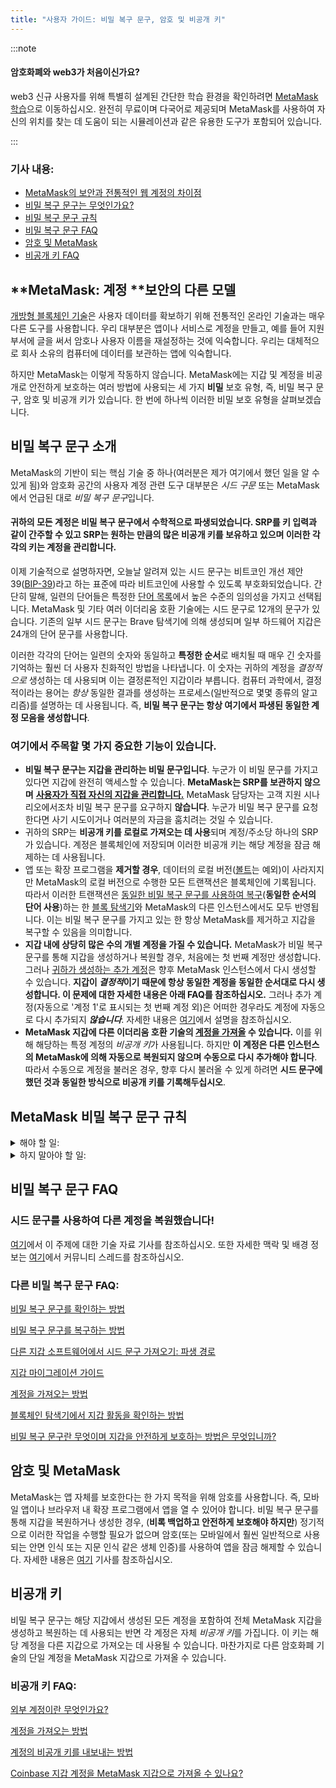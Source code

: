 ```yaml
---
title: "사용자 가이드: 비밀 복구 문구, 암호 및 비공개 키"
---
```


:::note

#### 암호화폐와 web3가 처음이신가요?

web3 신규 사용자를 위해 특별히 설계된 간단한 학습 환경을 확인하려면 [MetaMask 학습](https://learn.metamask.io/)으로 이동하십시오. 완전히 무료이며 다국어로 제공되며 MetaMask를 사용하여 자신의 위치를 찾는 데 도움이 되는 시뮬레이션과 같은 유용한 도구가 포함되어 있습니다.

:::

### 기사 내용:

- [MetaMask의 보안과 전통적인 웹 계정의 차이점](#metamask-계정-보안의-다른-모델)
- [비밀 복구 문구는 무엇인가요?](#비밀-복구-문구-소개)
- [비밀 복구 문구 규칙](#metamask-비밀-복구-문구-규칙)
- [비밀 복구 문구 FAQ](#다른-비밀-복구-문구-faq)
- [암호 및 MetaMask](#암호-및-metamask)
- [비공개 키 FAQ](#비공개-키-faq)

##

## **MetaMask: 계정 **보안의 다른 모델

[개방형 블록체인 기술](https://metamask.zendesk.com/hc/en-us/articles/360015489611)은 사용자 데이터를 확보하기 위해 전통적인 온라인 기술과는 매우 다른 도구를 사용합니다. 우리 대부분은 앱이나 서비스로 계정을 만들고, 예를 들어 지원 부서에 글을 써서 암호나 사용자 이름을 재설정하는 것에 익숙합니다. 우리는 대체적으로 회사 소유의 컴퓨터에 데이터를 보관하는 앱에 익숙합니다.

하지만 MetaMask는 이렇게 작동하지 않습니다. MetaMask에는 지갑 및 계정을 비공개로 안전하게 보호하는 여러 방법에 사용되는 세 가지 **비밀** 보호 유형, 즉, 비밀 복구 문구, 암호 및 비공개 키가 있습니다. 한 번에 하나씩 이러한 비밀 보호 유형을 살펴보겠습니다.

## **비밀 복구 문구 소개**

MetaMask의 기반이 되는 핵심 기술 중 하나(여러분은 제가 여기에서 했던 일을 알 수 있게 됨)와 암호화 공간의 사용자 계정 관련 도구 대부분은 _시드 구문_ 또는 MetaMask에서 언급된 대로 *비밀 복구 문구*입니다.

#### **귀하의 모든 계정은 비밀 복구 문구에서 수학적으로 파생되었습니다. SRP를 키 입력과 같이 간주할 수 있고 SRP는 원하는 만큼의 많은 비공개 키를 보유하고 있으며 이러한 각각의 키는 계정을 관리합니다.**

이제 기술적으로 설명하자면, 오늘날 알려져 있는 시드 문구는 비트코인 개선 제안 39([BIP-39](https://en.bitcoin.it/wiki/BIP_0039))라고 하는 표준에 따라 비트코인에 사용할 수 있도록 부호화되었습니다. 간단히 말해, 일련의 단어들은 특정한 [단어 목록](https://github.com/bitcoin/bips/blob/master/bip-0039/english.txt)에서 높은 수준의 임의성을 가지고 선택됩니다. MetaMask 및 기타 여러 이더리움 호환 기술에는 시드 문구로 12개의 문구가 있습니다. 기존의 일부 시드 문구는 Brave 탐색기에 의해 생성되며 일부 하드웨어 지갑은 24개의 단어 문구를 사용합니다.

이러한 각각의 단어는 일련의 숫자와 동일하고 **특정한 순서**로 배치될 때 매우 긴 숫자를 기억하는 훨씬 더 사용자 친화적인 방법을 나타냅니다. 이 숫자는 귀하의 계정을 _결정적으로_ 생성하는 데 사용되며 이는 결정론적인 지갑이라 부릅니다. 컴퓨터 과학에서, 결정적이라는 용어는 _항상_ 동일한 결과를 생성하는 프로세스(일반적으로 몇몇 종류의 알고리즘)를 설명하는 데 사용됩니다. 즉, **비밀 복구 문구는 항상 여기에서 파생된 동일한 계정 모음을 생성합니다**.

### 여기에서 주목할 몇 가지 중요한 기능이 있습니다.

- **비밀 복구 문구는 지갑을 관리하는 비밀 문구입니다**. 누군가 이 비밀 문구를 가지고 있다면 지갑에 완전히 액세스할 수 있습니다. **MetaMask는 SRP를 보관하지 않으며** **[사용자가 직접 자신의 지갑을 관리합니다.](https://metamask.zendesk.com/hc/en-us/articles/360059952212)** MetaMask 담당자는 고객 지원 시나리오에서조차 비밀 복구 문구를 요구하지 **않습니다**. 누군가 비밀 복구 문구를 요청한다면 사기 시도이거나 여러분의 자금을 훔치려는 것일 수 있습니다.
- 귀하의 SRP는 **비공개 키를 로컬로 가져오는 데 사용**되며 계정/주소당 하나의 SRP가 있습니다. 계정은 블록체인에 저장되며 이러한 비공개 키는 해당 계정을 잠금 해제하는 데 사용됩니다.
- 앱 또는 확장 프로그램을 **제거할 경우**, 데이터의 로컬 버전([볼트](https://metamask.zendesk.com/hc/en-us/articles/360018766351)는 예외)이 사라지지만 MetaMask의 로컬 버전으로 수행한 모든 트랜잭션은 블록체인에 기록됩니다. 따라서 이러한 트랜잭션은 [동일한 비밀 복구 문구를 사용하여 복구](https://metamask.zendesk.com/hc/en-us/articles/360015289612)(**동일한 순서의 단어 사용**)하는 한 [블록 탐색기](https://metamask.zendesk.com/hc/en-us/articles/360057536611)와 MetaMask의 다른 인스턴스에서도 모두 반영됩니다. 이는 비밀 복구 문구를 가지고 있는 한 항상 MetaMask를 제거하고 지갑을 복구할 수 있음을 의미합니다.
- **지갑 내에 상당히 많은 수의 개별 계정을 가질 수 있습니다.** MetaMask가 비밀 복구 문구를 통해 지갑을 생성하거나 복원할 경우, 처음에는 첫 번째 계정만 생성합니다. 그러나 [귀하가 생성하는 추가 계정](https://metamask.zendesk.com/hc/en-us/articles/360015489271)은 향후 MetaMask 인스턴스에서 다시 생성할 수 있습니다. **지갑이 *결정적*이기 때문에 항상 동일한 계정을 동일한 순서대로 다시 생성합니다. 이 문제에 대한 자세한 내용은 아래 FAQ를 참조하십시오.** 그러나 추가 계정(자동으로 '계정 1'로 표시되는 첫 번째 계정 외)은 어떠한 경우라도 계정에 자동으로 다시 추가되지 **_않습니다_**. 자세한 내용은 [여기](https://metamask.zendesk.com/hc/en-us/articles/360015489271-How-to-add-missing-accounts-after-restoring-with-Secret-Recovery-Phrase)에서 설명을 참조하십시오.
- **MetaMask 지갑에 다른 이더리움 호환 기술의 [계정을 가져올](https://metamask.zendesk.com/hc/en-us/articles/360015489331) 수 있습니다.** 이를 위해 해당하는 특정 계정의 *비공개 키*가 사용됩니다. 하지만 **이 계정은 다른 인스턴스의 MetaMask에 의해 자동으로 복원되지 않으며 수동으로 다시 추가해야 합니다**. 따라서 수동으로 계정을 불러온 경우, 향후 다시 불러올 수 있게 하려면 **시드 문구에 했던 것과 동일한 방식으로 비공개 키를 기록해두십시오**.

## **MetaMask 비밀 복구 문구 규칙**

<details>
<summary>해야 할 일:</summary>

<div>

- **비밀 복구 문구를 안전한 곳에 적어두십시오**. 어디에 적어두어야 할지는 상황에 따라 다르므로 정확히 말씀드릴 수 없습니다.
  - 온라인 상에서 도난당할 가능성이 없으므로 비밀 복구 문구를 적어두는 것이 중요합니다. 예를 들어, 인터넷 연결 클라우드 스토리지 폴더 파일에 저장할 경우, 이론적으로 도난당할 수 있습니다.
- 철자와 모든 단어를 부여된 동일한 순으로 적어두었는지 다시 확인하십시오.
- 도움이 필요할 경우 MetaMask 지원 부서의 [공식 채널](https://metamask.zendesk.com/hc/en-us/articles/360058230211)을 방문하십시오.

</div>
</details>

<details>
<summary>하지 말아야 할 일:</summary>

<div>

- 클라우드에 저장된 문서 또는 "시드 문구"라는 제목의 이메일, 컴퓨터에 부착된 포스트잇 등 쉽게 발견되거나 쉽게 해킹되는 위치에 보관하지 마십시오.
- MetaMask 지원 부서 직원이라고 밝더라도 시드 문구를 누구에게도 제공하지 마십시오.
- 단어 순서를 변경하지 마십시오.

</div>
</details>

## **비밀 복구 문구 FAQ**

### 시드 문구를 사용하여 다른 계정을 복원했습니다!

[여기](https://metamask.zendesk.com/hc/en-us/articles/360058120992)에서 이 주제에 대한 기술 자료 기사를 참조하십시오. 또한 자세한 맥락 및 배경 정보는 [여기](https://community.metamask.io/t/restored-metamask-no-coins-are-showing/878/107?u=jacob.cantele)에서 커뮤니티 스레드를 참조하십시오.

### 다른 비밀 복구 문구 FAQ:

[비밀 복구 문구를 확인하는 방법](https://metamask.zendesk.com/hc/en-us/articles/360015290032)

[비밀 복구 문구를 복구하는 방법](https://metamask.zendesk.com/hc/en-us/articles/360018766351)

[다른 지갑 소프트웨어에서 시드 문구 가져오기: 파생 경로](https://metamask.zendesk.com/hc/en-us/articles/360060331752)

[지갑 마이그레이션 가이드](https://metamask.zendesk.com/hc/en-us/articles/4867408571803)

[계정을 가져오는 방법](https://metamask.zendesk.com/hc/en-us/articles/360015489331)

[블록체인 탐색기에서 지갑 활동을 확인하는 방법](https://metamask.zendesk.com/hc/en-us/articles/360057536611)

[비밀 복구 문구란 무엇이며 지갑을 안전하게 보호하는 방법은 무엇입니까?](https://metamask.zendesk.com/hc/en-us/articles/360060826432)

## **암호 및 MetaMask**

MetaMask는 앱 자체를 보호한다는 한 가지 목적을 위해 암호를 사용합니다. 즉, 모바일 앱이나 브라우저 내 확장 프로그램에서 앱을 열 수 있어야 합니다. 비밀 복구 문구를 통해 지갑을 복원하거나 생성한 경우, (**비록 백업하고 안전하게 보호해야 하지만**) 정기적으로 이러한 작업을 수행할 필요가 없으며 암호(또는 모바일에서 훨씬 일반적으로 사용되는 안면 인식 또는 지문 인식 같은 생체 인증)를 사용하여 앱을 잠금 해제할 수 있습니다. 자세한 내용은 [여기](https://metamask.zendesk.com/hc/en-us/articles/4405451730331) 기사를 참조하십시오.

## **비공개 키**

비밀 복구 문구는 해당 지갑에서 생성된 모든 계정을 포함하여 전체 MetaMask 지갑을 생성하고 복원하는 데 사용되는 반면 각 계정은 자체 *비공개 키*를 가집니다. 이 키는 해당 계정을 다른 지갑으로 가져오는 데 사용될 수 있습니다. 마찬가지로 다른 암호화폐 기술의 단일 계정을 MetaMask 지갑으로 가져올 수 있습니다.

### 비공개 키 FAQ:

[외부 계정이란 무엇인가요?](https://metamask.zendesk.com/hc/en-us/articles/360015289932)

[계정을 가져오는 방법](https://metamask.zendesk.com/hc/en-us/articles/360015489331)

[계정의 비공개 키를 내보내는 방법](https://metamask.zendesk.com/hc/en-us/articles/360015289632)

[Coinbase 지갑 계정을 MetaMask 지갑으로 가져올 수 있나요?](https://metamask.zendesk.com/hc/en-us/articles/360058485292)
